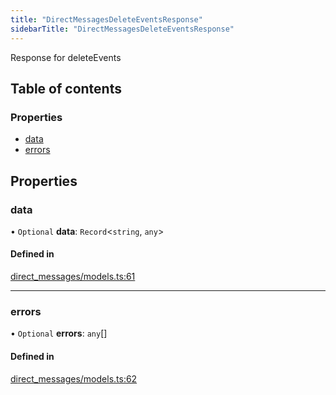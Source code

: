 ```yaml
---
title: "DirectMessagesDeleteEventsResponse"
sidebarTitle: "DirectMessagesDeleteEventsResponse"
---
```


Response for deleteEvents

## Table of contents

### Properties

- [data](/xdks/typescript/reference/interfaces/DirectMessagesDeleteEventsResponse#data)
- [errors](/xdks/typescript/reference/interfaces/DirectMessagesDeleteEventsResponse#errors)

## Properties

### data

• `Optional` **data**: `Record`\<`string`, `any`\>

#### Defined in

[direct_messages/models.ts:61](https://github.com/xdevplatform/xdk/blob/298ca9350d035e40e7c8ee0753c50052819a41e2/xdk/typescript/src/direct_messages/models.ts#L61)

___

### errors

• `Optional` **errors**: `any`[]

#### Defined in

[direct_messages/models.ts:62](https://github.com/xdevplatform/xdk/blob/298ca9350d035e40e7c8ee0753c50052819a41e2/xdk/typescript/src/direct_messages/models.ts#L62)
